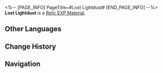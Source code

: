<%-- [PAGE_INFO]
PageTitle=#Lost Lightdust#
[END_PAGE_INFO] --%>
{{Item Infobox
|id          = 231
|image       = Item Lost Lightdust.png{{subst:void|<!--$UPLOAD:<<SpriteOutput/ItemFigures/231.png>-<Item Lost Lightdust.png>-<Item Icons>>-->}}
|type        = Relic EXP Material
|invCategory = Upgrade Materials
|rarity      = 2
|effect      = 
|description = Enhancement material for Relics. Provides 100 Relic EXP.
|source1     = [[Salvage Relic]]
}}
{{Description|Lightdust permeated the Fragmentum, carrying what seems to indicate the existence of another civilization.<br /><br />''"Theosophy holds that the database used to store information of the material world is called the Akasha Records. I don't necessarily support this, but... these dust indeed store information from the past. They are like... seeds? When you water them, they can yield bountiful fruit."''}}
'''Lost Lightdust''' is a [[Relic EXP Material]].

==Other Languages==
{{Other Languages
|en   = Lost Lightdust
|zhs  = 遗失光尘
|zht  = 遺失光塵
|ja   = 遺失光塵
|ko   = 유실된 라이트더스트
|es   = Polvo luminoso perdido
|fr   = Poussière de lumière perdue
|ru   = Потерянная пыль света
|th   = Lost Lightdust
|vi   = Bụi Sáng Đánh Mất
|de   = Verlorener Lichtstaub
|id   = Lost Light Dust
|pt   = Pó de Luz Perdido
}}

==Change History==
{{Change History|1.0}}

==Navigation==
{{Upgrade Material Navbox}}